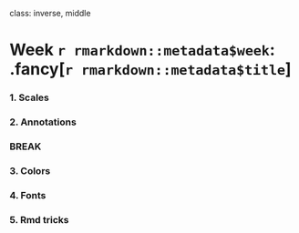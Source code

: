 
class: inverse, middle

# Week `r rmarkdown::metadata$week`: .fancy[`r rmarkdown::metadata$title`]

### 1. Scales
### 2. Annotations

### BREAK

### 3. Colors
### 4. Fonts
### 5. Rmd tricks

